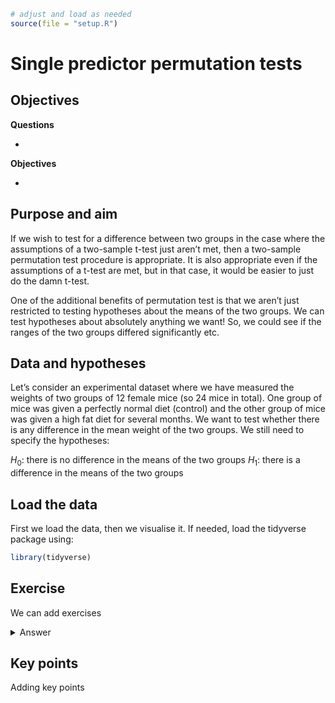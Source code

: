 ```r
# adjust and load as needed
source(file = "setup.R")
```

# Single predictor permutation tests

## Objectives
:::objectives
**Questions**

- 

**Objectives**

- 
:::

## Purpose and aim
If we wish to test for a difference between two groups in the case where the assumptions of a two-sample t-test just aren’t met, then a two-sample permutation test procedure is appropriate. It is also appropriate even if the assumptions of a t-test are met, but in that case, it would be easier to just do the damn t-test.

One of the additional benefits of permutation test is that we aren’t just restricted to testing hypotheses about the means of the two groups. We can test hypotheses about absolutely anything we want! So, we could see if the ranges of the two groups differed significantly etc.


## Data and hypotheses
Let’s consider an experimental dataset where we have measured the weights of two groups of 12 female mice (so 24 mice in total). One group of mice was given a perfectly normal diet (control) and the other group of mice was given a high fat diet for several months. We want to test whether there is any difference in the mean weight of the two groups. We still need to specify the hypotheses:

$H_0$: there is no difference in the means of the two groups
$H_1$: there is a difference in the means of the two groups

## Load the data
First we load the data, then we visualise it. If needed, load the tidyverse package using:

```r
library(tidyverse)
```

## Exercise
:::exercise
We can add exercises

<details><summary>Answer</summary>
With answers
</details>
:::

## Key points

:::keypoints
Adding key points
:::
